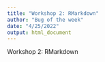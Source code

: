 ```yaml
---
title: "Workshop 2: RMarkdown"
author: "Bug of the week"
date: "4/25/2022"
output: html_document
---
```

Workshop 2: RMarkdown
